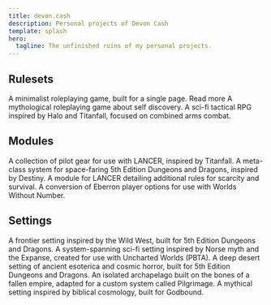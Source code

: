 ```yaml
---
title: devon.cash
description: Personal projects of Devon Cash
template: splash
hero:
  tagline: The unfinished ruins of my personal projects.
---
```



## Rulesets

<CardGrid stagger>
	<Card title="Ex Nihilo">
		A minimalist roleplaying game, built for a single page.
		<LinkButton href="/rulesets/ex-nihilo">Read more</LinkButton>
	</Card>
	<Card title="Pilgrimage">
		A mythological roleplaying game about self discovery.
	</Card>
	<Card title="Descendents">
		A sci-fi tactical RPG inspired by Halo and Titanfall, focused on combined arms combat.
	</Card>
</CardGrid>

## Modules

<CardGrid stagger>
	<Card title="Advanced Hardsuits">
		A collection of pilot gear for use with LANCER, inspired by Titanfall.
	</Card>
	<Card title="The Luminous Order">
		A meta-class system for space-faring 5th Edition Dungeons and Dragons, inspired by Destiny.
	</Card>
	<Card title="LANCER: Scarcity">
		A module for LANCER detailing additional rules for scarcity and survival.
	</Card>
	<Card title="Worlds Without Number: Eberron">
		A conversion of Eberron player options for use with Worlds Without Number.
	</Card>
</CardGrid>

## Settings

<CardGrid stagger>
	<Card title="Karadol" >
		A frontier setting inspired by the Wild West, built for 5th Edition Dungeons and Dragons.
	</Card>
	<Card title="Ymir">
		A system-spanning sci-fi setting inspired by Norse myth and the Expanse, created for use with Uncharted Worlds (PBTA).
	</Card>
	<Card title="Isha">
		A deep desert setting of ancient esoterica and cosmic horror, built for 5th Edition Dungeons and Dragons.
	</Card>
	<Card title="Adris">
		An isolated archapelago built on the bones of a fallen empire, adapted for a custom system called Pilgrimage.
	</Card>
	<Card title="Firmament">
		A mythical setting inspired by biblical cosmology, built for Godbound.
	</Card>
</CardGrid>
